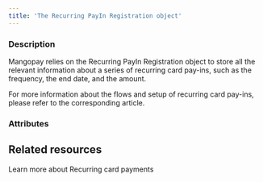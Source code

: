 ```yaml
---
title: 'The Recurring PayIn Registration object'
---
```


  
### Description
Mangopay relies on the Recurring PayIn Registration object to store all the relevant information about a series of recurring card pay-ins, such as the frequency, the end date, and the amount.  

For more information about the flows and setup of recurring card pay-ins, please refer to the corresponding article.

### Attributes  

<Id />  

<Status2 />  

<ResultCode />  

<ResultMessage />  

<CurrentState />  

<RecurringType />  

<TotalAmount />  

<CycleNumber />  

<AuthorId1 />  

<CardId />  

<CreditedUserId />  

<CreditedWalletId1 />  

<Billing1 />  

<Shipping1 />  

<EndDate />  

<Frequency />  

<FixedNextAmount />  

<FractionedPayment />  

<FreeCycles />  

<FirstTransactionDebitedFunds />  

<FirstTransactionFees />  

<NextTransactionDebitedFunds />  

<NextTransactionFees />  

<Migration />  

<ProfilingAttemptReference />

## Related resources

<CardGroup cols={2}>
    <Card
        title="Guide"
        href="/guides/payment-methods/card/recurring"
    >
        Learn more about Recurring card payments
    </Card>
</CardGroup>